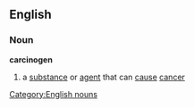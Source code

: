 ==English==
===Noun===
[[Category:English nouns]]
{{wikipedia}}
'''carcinogen'''
#a [[substance]] or [[agent]] that can [[cause]] [[cancer]]